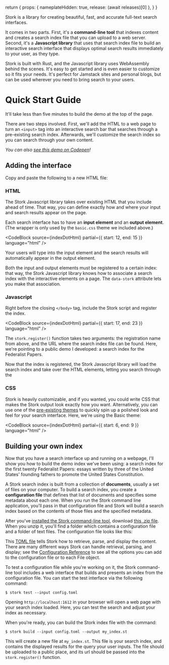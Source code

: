 
  return {
    props: { nameplateHidden: true, release: (await releases)[0] },
  }
}

<Nameplate />

<Demo
  loadedIndexes={props.loadedIndexes}
  addLoadedIndex={props.addLoadedIndex}
/>

Stork is a library for creating beautiful, fast, and accurate full-text search interfaces.

It comes in two parts. First, it's a **command-line tool** that indexes content and creates a search index file that you can upload to a web server. Second, it's a **Javascript library** that uses that search index file to build an interactive search interface that displays optimal search results immediately to your user, as they type.

Stork is built with Rust, and the Javascript library uses WebAssembly behind the scenes. It's easy to get started and is even easier to customize so it fits your needs. It's perfect for Jamstack sites and personal blogs, but can be used wherever you need to bring search to your users.

<LatestRelease release={props.release} />

# Quick Start Guide

It'll take less than five minutes to build the demo at the top of the page.

There are two steps involved. First, we'll add the HTML to a web page to turn an `<input>` tag into an interactive search bar that searches through a pre-existing search index. Afterwards, we'll customize the search index so you can search through your own content.

_You can also <a href="https://codepen.io/littleguy230/pen/oNBJBmK">see this demo on Codepen</a>!_

## Adding the interface

Copy and paste the following to a new HTML file:

<Wide>
  <CodeBlock
    source={indexDotHtml}
    showLineNumbers={true}
    language="html"
    title="index.html"
  />
</Wide>

### HTML

The Stork Javascript library takes over existing HTML that you include ahead of time. That way, you can define exactly how and where your input and search results appear on the page.

Each search interface has to have an **input element** and an **output element**. (The wrapper is only used by the `basic.css` theme we included above.)

<CodeBlock
  source={indexDotHtml}
  partial={{ start: 12, end: 15 }}
  language="html"
/>

Your users will type into the input element and the search results will automatically appear in the output element.

Both the input and output elements must be registered to a certain index: that way, the Stork Javascript library knows how to associate a search index with the interactive elements on a page. The `data-stork` attribute lets you make that association.

### Javascript

Right before the closing `</body>` tag, include the Stork script and register the index.

<CodeBlock
  source={indexDotHtml}
  partial={{ start: 17, end: 23 }}
  language="html"
/>

The `stork.register()` function takes two arguments: the registration name from above, and the URL where the search index file can be found. Here, we're pointing to a public demo I developed: a search index for the Federalist Papers.

Now that the index is registered, the Stork Javascript library will load the search index and take over the HTML elements, letting you search through the

### CSS

Stork is heavily customizable, and if you wanted, you could write CSS that makes the Stork output look exactly how you want. Alternatively, you can use one of the [pre-existing themes](/themes) to quickly spin up a polished look and feel for your search interface. Here, we're using the Basic theme:

<CodeBlock
  source={indexDotHtml}
  partial={{ start: 6, end: 9 }}
  language="html"
/>

## Building your own index

Now that you have a search interface up and running on a webpage, I'll show you how to build the demo index we've been using: a search index for the first twenty Federalist Papers: essays written by three of the United States' founding fathers to promote the United States Constitution.

A Stork search index is built from a collection of **documents**, usually a set of files on your computer. To build a search index, you create a **configuration file** that defines that list of documents and specifies some metadata about each one. When you run the Stork command line application, you'll pass in that configuration file and Stork will build a search index based on the contents of those files and the specified metadata.

After you've [installed the Stork command-line tool](/docs/install), download [this .zip file](https://files.stork-search.net/demo.zip). When you unzip it, you'll find a folder which contains a configuration file and a folder of text files. The configuration file looks like this:

<Wide>
  <CodeBlock
    source={federalistDotToml}
    showLineNumbers={true}
    title="config.toml"
  />
</Wide>

This [TOML file](https://github.com/toml-lang/toml) tells Stork how to retrieve, parse, and display the content. There are many different ways Stork can handle retrieval, parsing, and display; see the [Configuration Reference](/docs/config-ref) to see all the options you can add to the configuration file or to each File object.

To test a configuration file while you're working on it, the Stork command-line tool includes a web interface that builds and presents an index from the configuration file. You can start the test interface via the following command:

```
$ stork test --input config.toml
```

Opening `http://localhost:1612` in your browser will open a web page with your search index loaded. Here, you can test the search and adjust your index as necessary.

When you're ready, you can build the Stork index file with the command:

```
$ stork build --input config.toml --output my_index.st
```

This will create a new file at `my_index.st`. This file is your search index, and contains the displayed results for the query your user inputs. The file should be uploaded to a public place, and its url should be passed into the `stork.register()` function.

<DocsLink />
